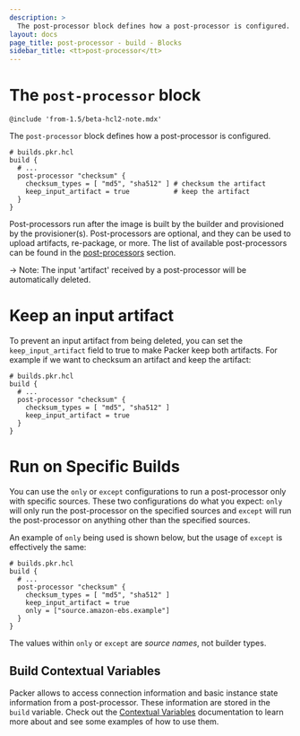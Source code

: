 ```yaml
---
description: >
  The post-processor block defines how a post-processor is configured.
layout: docs
page_title: post-processor - build - Blocks
sidebar_title: <tt>post-processor</tt>
---
```


# The `post-processor` block

`@include 'from-1.5/beta-hcl2-note.mdx'`

The `post-processor` block defines how a post-processor is configured.

```hcl
# builds.pkr.hcl
build {
  # ...
  post-processor "checksum" {
    checksum_types = [ "md5", "sha512" ] # checksum the artifact
    keep_input_artifact = true           # keep the artifact
  }
}
```

Post-processors run after the image is built by the builder and provisioned by
the provisioner(s). Post-processors are optional, and they can be used to
upload artifacts, re-package, or more. The list of available post-processors
can be found in the [post-processors](/docs/post-processors) section.

-> Note: The input 'artifact' received by a post-processor will be automatically
deleted.

# Keep an input artifact

To prevent an input artifact from being deleted, you can set the
`keep_input_artifact` field to true to make Packer keep both artifacts. For
example if we want to checksum an artifact and keep the artifact:

```hcl
# builds.pkr.hcl
build {
  # ...
  post-processor "checksum" {
    checksum_types = [ "md5", "sha512" ]
    keep_input_artifact = true
  }
}
```

# Run on Specific Builds

You can use the `only` or `except` configurations to run a post-processor only
with specific sources. These two configurations do what you expect: `only` will
only run the post-processor on the specified sources and `except` will run the
post-processor on anything other than the specified sources.

An example of `only` being used is shown below, but the usage of `except` is
effectively the same:

```hcl
# builds.pkr.hcl
build {
  # ...
  post-processor "checksum" {
    checksum_types = [ "md5", "sha512" ]
    keep_input_artifact = true
    only = ["source.amazon-ebs.example"]
  }
}
```

The values within `only` or `except` are _source names_, not builder types.

## Build Contextual Variables

Packer allows to access connection information and basic instance state information from a post-processor. These information are stored in the `build` variable.
Check out the [Contextual Variables](/docs/from-1.5/contextual-variables) documentation to learn more about and see some examples of how to use them.
